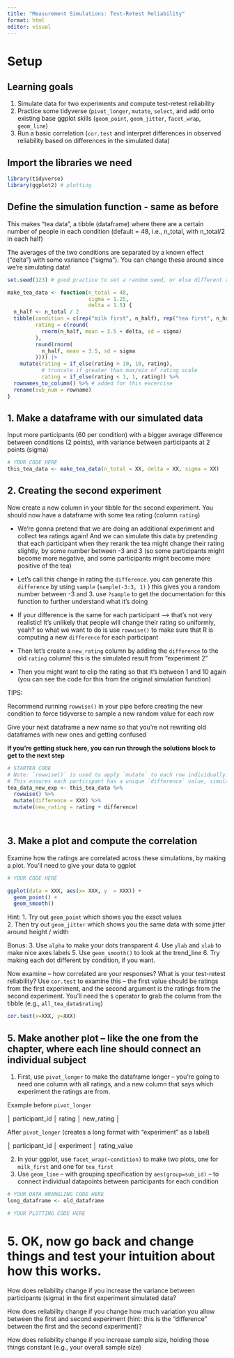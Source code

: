 ```yaml
---
title: "Measurement Simulations: Test-Retest Reliability"
format: html
editor: visual
---
```


# Setup

## Learning goals

1.  Simulate data for two experiments and compute test-retest reliability
2.  Practice some tidyverse (`pivot_longer`, `mutate`, `select`, and add onto existing base ggplot skills (`geom_point`, `geom_jitter`, `facet_wrap`, `geom_line`)
3.  Run a basic correlation (`cor.test` and interpret differences in observed reliability based on differences in the simulated data)

## Import the libraries we need

```r
library(tidyverse)
library(ggplot2) # plotting

```

## Define the simulation function - same as before

This makes "tea data", a tibble (dataframe) where there are a certain number of people in each condition (default = 48, i.e., n_total, with n_total/2 in each half)

The averages of the two conditions are separated by a known effect ("delta") with some variance ("sigma"). You can change these around since we're simulating data!

```r
set.seed(123) # good practice to set a random seed, or else different runs get you different results
```

```r
make_tea_data <- function(n_total = 48,
                          sigma = 1.25,
                          delta = 1.5) {
  n_half <- n_total / 2
  tibble(condition = c(rep("milk first", n_half), rep("tea first", n_half)),
         rating = c(round(
           rnorm(n_half, mean = 3.5 + delta, sd = sigma)
         ),
         round(rnorm(
           n_half, mean = 3.5, sd = sigma
         )))) |>
    mutate(rating = if_else(rating > 10, 10, rating),
           # truncate if greater than max/min of rating scale
           rating = if_else(rating < 1, 1, rating)) %>%
  rownames_to_column() %>% # added for this excercise
  rename(sub_num = rowname)
}
```

## 1. Make a dataframe with our simulated data

Input more participants (60 per condition) with a bigger average difference between conditions (2 points), with variance between participants at 2 points (sigma)

```r
# YOUR CODE HERE
this_tea_data <- make_tea_data(n_total = XX, delta = XX, sigma = XX) 


```

## 2. Creating the second experiment

Now create a new column in your tibble for the second experiment. You should now have a dataframe with some tea rating (column `rating`)

-   We're gonna pretend that we are doing an additional experiment and collect tea ratings again! And we can simulate this data by pretending that each participant when they rerank the tea might change their rating slightly, by some number between -3 and 3 (so some participants might become more negative, and some participants might become more positive of the tea)

-   Let's call this change in rating the `difference`. you can generate this `difference` by using `sample` (`sample(-3:3, 1)` ) this gives you a random number between -3 and 3. use `?sample` to get the documentation for this function to further understand what it's doing

-   If your difference is the same for each participant --\> that's not very realistic! It's unlikely that people will change their rating so uniformly, yeah? so what we want to do is use `rowwise()` to make sure that R is computing a new `difference` for each participant

-   Then let's create a `new_rating` column by adding the `difference` to the old `rating` column! this is the simulated result from "experiment 2"

-   Then you might want to clip the rating so that it's between 1 and 10 again (you can see the code for this from the original simulation function)

TIPS:

Recommend running `rowwise()` in your pipe before creating the new condition to force tidyverse to sample a new random value for each row

Give your next dataframe a new name so that you're not rewriting old dataframes with new ones and getting confused

**If you're getting stuck here, you can run through the solutions block to get to the next step**

```r

# STARTER CODE
# Note: `rowwise()` is used to apply `mutate` to each row individually. 
# This ensures each participant has a unique `difference` value, simulating realistic individual variation.
tea_data_new_exp <- this_tea_data %>%
  rowwise() %>%
  mutate(difference = XXX) %>%
  mutate(new_rating = rating + difference)




```

## 3. Make a plot and compute the correlation

Examine how the ratings are correlated across these simulations, by making a plot. You'll need to give your data to ggplot

```r
# YOUR CODE HERE

ggplot(data = XXX, aes(x= XXX, y  = XXX)) +
  geom_point() +
  geom_smooth()

```

Hint: 1. Try out `geom_point` which shows you the exact values\
2. Then try out `geom_jitter` which shows you the same data with some jitter around height / width

Bonus: 3. Use `alpha` to make your dots transparent 4. Use `ylab` and `xlab` to make nice axes labels 5. Use `geom_smooth()` to look at the trend_line 6. Try making each dot different by condition, if you want.

Now examine -- how correlated are your responses? What is your test-retest reliability? Use `cor.test` to examine this -- the first value should be ratings from the first experiment, and the second argument is the ratings from the second experiment. You'll need the `$` operator to grab the column from the tibble (e.g., `all_tea_data$rating`)

```r

cor.test(x=XXX, y=XXX)
```

## 5. Make another plot -- like the one from the chapter, where each line should connect an individual subject

1.  First, use `pivot_longer` to make the dataframe longer -- you're going to need one column with all ratings, and a new column that says which experiment the ratings are from.

Example before `pivot_longer`

│ participant_id │ rating │ new_rating │

After `pivot_longer` (creates a long format with "experiment" as a label)

│ participant_id │ experiment │ rating_value

2.  In your ggplot, use `facet_wrap(~condition)` to make two plots, one for `milk_first` and one for `tea_first`
3.  Use `geom_line` -- with grouping specification by `aes(group=sub_id)` -- to connect individual datapoints between participants for each condition

```r
# YOUR DATA WRANGLING CODE HERE
long_dataframe <- old_dataframe


```

```r
# YOUR PLOTTING CODE HERE

```

# 5. OK, now go back and change things and test your intuition about how this works.

How does reliability change if you increase the variance between participants (sigma) in the first experiment simulated data?

How does reliability change if you change how much variation you allow between the first and second experiment (hint: this is the "difference" between the first and the second experiment)?

How does reliability change if you increase sample size, holding those things constant (e.g., your overall sample size)
